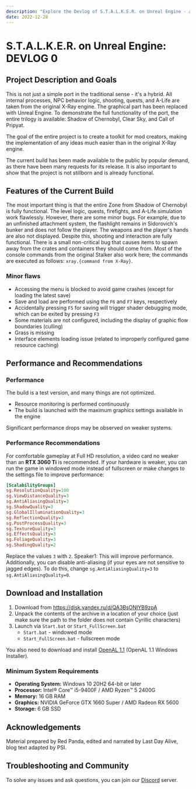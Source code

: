 ```yaml
---
description: "Explore the Devlog of S.T.A.L.K.E.R. on Unreal Engine - a unique project that combines the original X-Ray engine with Unreal Engine graphics. Explore the fully functional Zone from Shadow of Chernobyl, enjoy shooting and interaction. Download the build and immerse yourself in the captivating world of the Stalker!"
date: 2022-12-28
---
```



# S.T.A.L.K.E.R. on Unreal Engine: DEVLOG 0

<Authors date="2022-12-28" by="by:">
  <Author name="Red Panda" link="https://test.com/psi" />
  <Author name="Last Day Alive" link="https://www.youtube.com/channel/UCagShjMvwP2028fQUoykehw" />
  <Author name="PSI" link="https://github.com/psiget" />
</Authors>

## Project Description and Goals

This is not just a simple port in the traditional sense - it's a hybrid. All internal processes, NPC behavior logic, shooting, quests, and A-Life are taken from the original X-Ray engine. The graphical part has been replaced with Unreal Engine. To demonstrate the full functionality of the port, the entire trilogy is available: Shadow of Chernobyl, Clear Sky, and Call of Pripyat.

The goal of the entire project is to create a toolkit for mod creators, making the implementation of any ideas much easier than in the original X-Ray engine.

The current build has been made available to the public by popular demand, as there have been many requests for its release. It is also important to show that the project is not stillborn and is already functional.

## Features of the Current Build

The most important thing is that the entire Zone from Shadow of Chernobyl is fully functional. The level logic, quests, firefights, and A-Life simulation work flawlessly. However, there are some minor bugs. For example, due to an unfinished attachment system, the flashlight remains in Sidorovich's bunker and does not follow the player. The weapons and the player's hands are also not displayed. Despite this, shooting and interaction are fully functional. There is a small non-critical bug that causes items to spawn away from the crates and containers they should come from. Most of the console commands from the original Stalker also work here; the commands are executed as follows: `xray.{command from X-Ray}`.

### Minor flaws

- Accessing the menu is blocked to avoid game crashes (except for loading the latest save)
- Save and load are performed using the `F6` and `F7` keys, respectively
- Accidentally pressing `F5` for saving will trigger shader debugging mode, which can be exited by pressing `F3`
- Some materials are not configured, including the display of graphic flow boundaries (culling)
- Grass is missing
- Interface elements loading issue (related to improperly configured game resource caching)

## Performance and Recommendations

### Performance

The build is a test version, and many things are not optimized.

- Resource monitoring is performed continuously
- The build is launched with the maximum graphics settings available in the engine

Significant performance drops may be observed on weaker systems.

### Performance Recommendations

For comfortable gameplay at Full HD resolution, a video card no weaker than an **RTX 3060 Ti** is recommended. If your hardware is weaker, you can run the game in windowed mode instead of fullscreen or make changes to the settings file to improve performance:

```ini filename="{game}\Stalker\Saved\Config\Windows\GameUserSettings.ini" {5-7,10-12}
[ScalabilityGroups]
sg.ResolutionQuality=100
sg.ViewDistanceQuality=3
sg.AntiAliasingQuality=3
sg.ShadowQuality=3
sg.GlobalIlluminationQuality=3
sg.ReflectionQuality=3
sg.PostProcessQuality=3
sg.TextureQuality=3
sg.EffectsQuality=3
sg.FoliageQuality=3
sg.ShadingQuality=2
```

Replace the values `3` with `2`. Speaker1: This will improve performance. Additionally, you can disable anti-aliasing (if your eyes are not sensitive to jagged edges). To do this, change `sg.AntiAliasingQuality=3` to `sg.AntiAliasingQuality=0`.

## Download and Installation

1. Download from https://disk.yandex.ru/d/QA3BsONIYB9zpA
2. Unpack the contents of the archive in a location of your choice (just make sure the path to the folder does not contain Cyrillic characters)
3. Launch via `Start.bat` or `Start_FullScreen.bat`
    - `Start.bat` - windowed mode
    - `Start_FullScreen.bat` - fullscreen mode

You also need to download and install [OpenAL 1.1](https://www.openal.org/downloads/) (OpenAL 1.1 Windows Installer).

### Minimum System Requirements

- **Operating System:** Windows 10 20H2 64-bit or later
- **Processor:** Intel® Core™ i5-9400F / AMD Ryzen™ 5 2400G
- **Memory:** 16 GB RAM
- **Graphics:** NVIDIA GeForce GTX 1660 Super / AMD Radeon RX 5600
- **Storage:** 6 GB SSD

## Acknowledgements

Material prepared by Red Panda, edited and narrated by Last Day Alive, blog text adapted by PSI.

## Troubleshooting and Community

To solve any issues and ask questions, you can join our [Discord](https://discord.gg/red-projects-530968529311367178) server.
